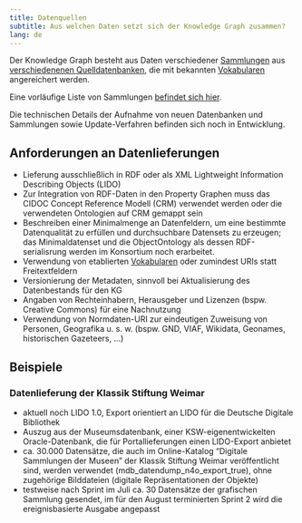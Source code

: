 ```yaml
---
title: Datenquellen
subtitle: Aus welchen Daten setzt sich der Knowledge Graph zusammen?
lang: de
---
```


Der Knowledge Graph besteht aus Daten verschiedener [Sammlungen](#sammlung) aus [verschiedenenen Quelldatenbanken](https://nfdi4objects.github.io/n4o-databases/), die mit bekannten [Vokabularen](vocabularies.qmd) angereichert werden.

Eine vorläufige Liste von Sammlungen [befindet sich hier](https://github.com/nfdi4objects/n4o-import/blob/main/n4o-collections.csv).

Die technischen Details der Aufnahme von neuen Datenbanken und Sammlungen sowie Update-Verfahren befinden sich noch in Entwicklung.

## Anforderungen an Datenlieferungen

- Lieferung ausschließlich in RDF oder als XML Lightweight Information Describing Objects (LIDO)
- Zur Integration von RDF-Daten in den Property Graphen muss das CIDOC Concept Reference Modell (CRM) verwendet werden oder die verwendeten Ontologien auf CRM gemappt sein
- Beschreiben einer Minimalmenge an Datenfeldern, um eine bestimmte Datenqualität zu erfüllen und durchsuchbare Datensets zu erzeugen; das Minimaldatenset und die ObjectOntology als dessen RDF-serialisrung werden im Konsortium noch erarbeitet.
- Verwendung von etablierten [Vokabularen](vocabularies.qmd) oder zumindest URIs statt Freitextfeldern
- Versionierung der Metadaten, sinnvoll bei Aktualisierung des Datenbestands für den KG
- Angaben von Rechteinhabern, Herausgeber und Lizenzen (bspw. Creative Commons) für eine Nachnutzung
- Verwendung von Normdaten-URI zur eindeutigen Zuweisung von Personen, Geografika u. s. w. (bspw. GND, VIAF, Wikidata, Geonames, historischen Gazeteers, ...)

## Beispiele

### Datenlieferung der Klassik Stiftung Weimar

- aktuell noch LIDO 1.0, Export orientiert an LIDO für die Deutsche Digitale Bibliothek
- Auszug aus der Museumsdatenbank, einer KSW-eigenentwickelten Oracle-Datenbank, die für Portallieferungen einen LIDO-Export anbietet
- ca. 30.000 Datensätze, die auch im Online-Katalog "Digitale Sammlungen der Museen" der Klassik Stiftung Weimar veröffentlicht sind, werden verwendet (mdb_datendump_n4o_export_true), ohne zugehörige Bilddateien (digitale Repräsentationen der Objekte) 
- testweise nach Sprint im Juli ca. 30 Datensätze der grafischen Sammlung gesendet, im für den August terminierten Sprint 2 wird die ereignisbasierte Ausgabe angepasst

